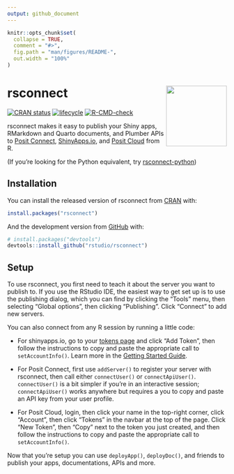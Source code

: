 ```yaml
---
output: github_document
---
```


<!-- README.md is generated from README.Rmd. Please edit that file -->

```r
knitr::opts_chunk$set(
  collapse = TRUE,
  comment = "#>",
  fig.path = "man/figures/README-",
  out.width = "100%"
)
```

# rsconnect <a href='https://rstudio.github.io/rstudioapi/'><img src="man/figures/logo.png" align="right" height="139"/></a>

<!-- badges: start -->

[![CRAN status](https://www.r-pkg.org/badges/version/rsconnect)](https://cran.r-project.org/package=rsconnect) [![lifecycle](https://img.shields.io/badge/lifecycle-stable-brightgreen.svg)](https://lifecycle.r-lib.org/articles/stages.html#stable) [![R-CMD-check](https://github.com/rstudio/rsconnect/workflows/R-CMD-check/badge.svg)](https://github.com/rstudio/rsconnect/actions)

<!-- badges: end -->

rsconnect makes it easy to publish your Shiny apps, RMarkdown and Quarto documents, and Plumber APIs to [Posit Connect](https://posit.co/products/enterprise/connect/), [ShinyApps.io](https://www.shinyapps.io/), and [Posit Cloud](https://posit.cloud/) from R.

(If you're looking for the Python equivalent, try [rsconnect-python](https://pypi.org/project/rsconnect-python/))

## Installation

You can install the released version of rsconnect from [CRAN](https://CRAN.R-project.org) with:

``` r
install.packages("rsconnect")
```

And the development version from [GitHub](https://github.com/) with:

``` r
# install.packages("devtools")
devtools::install_github("rstudio/rsconnect")
```

## Setup

To use rsconnect, you first need to teach it about the server you want to publish to.
If you use the RStudio IDE, the easiest way to get set up is to use the publishing dialog, which you can find by clicking the "Tools" menu, then selecting "Global options", then clicking "Publishing".
Click "Connect" to add new servers.

You can also connect from any R session by running a little code:

-   For shinyapps.io, go to your [tokens page](https://www.shinyapps.io/admin/#/tokens) and click "Add Token", then follow the instructions to copy and paste the appropriate call to `setAccountInfo()`.
    Learn more in the [Getting Started Guide](https://shiny.rstudio.com/articles/shinyapps.html).

-   For Posit Connect, first use `addServer()` to register your server with rsconnect, then call either `connectUser()` or `connectApiUser()`.
    `connectUser()` is a bit simpler if you're in an interactive session; `connectApiUser()` works anywhere but requires a you to copy and paste an API key from your user profile.

-   For Posit Cloud, login, then click your name in the top-right corner, click "Account", then click "Tokens" in the navbar at the top of the page.
    Click "New Token", then "Copy" next to the token you just created, and then follow the instructions to copy and paste the appropriate call to `setAccountInfo()`.

Now that you're setup you can use `deployApp()`, `deployDoc()`, and friends to publish your apps, documentations, APIs and more.
